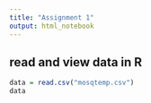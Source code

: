 ```yaml
---
title: "Assignment 1"
output: html_notebook
---
```

## read and view data in R
```r
data = read.csv("mosqtemp.csv")
data








```

